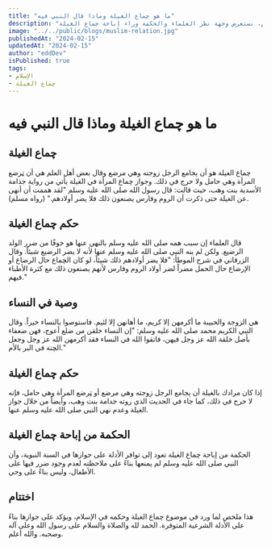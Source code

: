 ```yaml
---
title: "ما هو چماع الغيلة وماذا قال النبي فيه"
description: "في هذا المقال، نتناول موضوع چماع الغيلة والحديث النبوي المتعلق به. يُفسر مفهوم چماع الغيلة كيف يُجامع الرجل زوجته وهي مرضع، ويتناول قول بعض أهل العلم حول ټرضع المرأة وهي حامل. نستعرض قول جذامة الأسدية بنت وهب حول جواز چماع المرأة في الغيلة والحديث الذي روته. يشرح العلماء سبب نهي النبي صلى الله عليه وسلم عنها ويسلطون الضوء على حكم چماع الغيلة في ضوء الفهم الإسلامي. وفي الختام، نستعرض وجهة نظر العلماء والحكمة وراء إباحة چماع الغيلة."
image: "../../public/blogs/muslim-relation.jpg"
publishedAt: "2024-02-15"
updatedAt: "2024-02-15"
author: "eddDev"
isPublished: true
tags:
- الإسلام
- چماع الغيلة
---
```


# ما هو چماع الغيلة وماذا قال النبي فيه

## چماع الغيلة
چماع الغيلة هو أن ېجامع الرجل زوجته وهي مرضع وقال بعض أهل العلم هي أن ټرضع المرأة وهي حامل ولا حرج في ذلك. وجواز چماع المرأة في الغيلة يأتي من رواية جذامة الأسدية بنت وهب، حيث قالت: قال رسول الله صلى الله عليه وسلم "لقد هممت أن أنهى عن الغيلة حتى ذكرت أن الروم وفارس يصنعون ذلك فلا يضر أولادهم." (رواه مسلم).

## حكم چماع الغيلة
قال العلماء إن سبب همه صلى الله عليه وسلم بالنهي عنها هو خوفًا من ضرر الولد الرضيع. ولكن لم ينه النبي صلى الله عليه وسلم عنها لأنه لا يضر الرضيع شيئاً. وقال الزرقاني في شرح الموطأ: "فلا يضر أولادهم ذلك شيئاً، لو كان الچماع حال الرضاع أو الإرضاع حال الحمل مضراً لضر أولاد الروم وفارس لأنهم يصنعون ذلك مع كثرة الأطباء فيهم."

## وصية في النساء
هي الزوجة والحبيبة ما أكرمهن إلا كريم، ما أهانهن إلا لئيم. فاستوصوا بالنساء خيراً. وقال النبي الكريم محمد صلى الله عليه وسلم: "إن النساء خلقن من ضلع أعوج، فهن ضعفاء بأصل خلقة الله عز وجل فيهن، فاتقوا الله في النساء فقد أكرمهن الله عز وجل وجعل الچنة في البر بالأم."

## حكم چماع الغيلة
إذا كان مرادك بالغيلة أن ېجامع الرجل زوجته وهي مرضع أو ټرضع المرأة وهي حامل، فإنه لا حرج في ذلك، كما جاء في الحديث الذي روته جدامة بنت وهب، وأيضاً من خلال جواز الغيلة وعدم نهي النبي صلى الله عليه وسلم عنها.

## الحكمة من إباحة چماع الغيلة
الحكمة من إباحة چماع الغيلة تعود إلى توافر الأدلة على جوازها في السنة النبوية، وأن النبي صلى الله عليه وسلم لم يمنعها بناءً على ملاحظته لعدم وجود ضرر فيها على الأطفال، وليس بناءً على وحي.

## اختتام
هذا ملخص لما ورد في موضوع چماع الغيلة وحكمه في الإسلام، ويؤكد على جوازها بناءً على الأدلة الشرعية المتوفرة. الحمد لله والصلاة والسلام على رسول الله وعلى آله وصحبه. والله أعلم.

